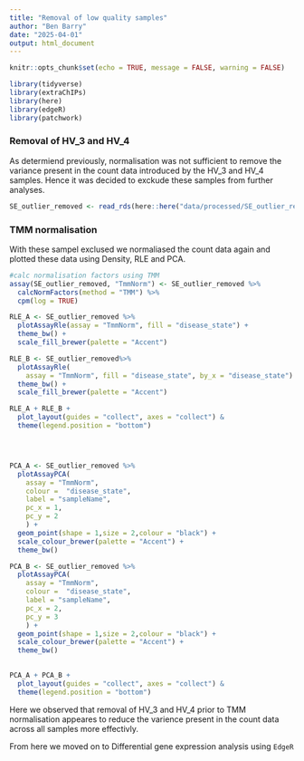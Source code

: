 ```yaml
---
title: "Removal of low quality samples"
author: "Ben Barry"
date: "2025-04-01"
output: html_document
---
```


```r
knitr::opts_chunk$set(echo = TRUE, message = FALSE, warning = FALSE)
```

```r
library(tidyverse)
library(extraChIPs)
library(here)
library(edgeR)
library(patchwork)
```



### Removal of HV_3 and HV_4

As determiend previously, normalisation was not sufficient to remove the variance present in the count data introduced by the HV_3 and HV_4 samples. Hence it was decided to exckude these samples from further analyses.

```r
SE_outlier_removed <- read_rds(here::here("data/processed/SE_outlier_removed.rds"))


```


### TMM normalisation
With these sampel exclused we normaliased the count data again and plotted these data using Density, RLE and PCA.

```r

#calc normalisation factors using TMM
assay(SE_outlier_removed, "TmmNorm") <- SE_outlier_removed %>% 
  calcNormFactors(method = "TMM") %>% 
  cpm(log = TRUE)

RLE_A <- SE_outlier_removed %>% 
  plotAssayRle(assay = "TmmNorm", fill = "disease_state") + 
  theme_bw() + 
  scale_fill_brewer(palette = "Accent")

RLE_B <- SE_outlier_removed%>% 
  plotAssayRle(
    assay = "TmmNorm", fill = "disease_state", by_x = "disease_state") +
  theme_bw() + 
  scale_fill_brewer(palette = "Accent")

RLE_A + RLE_B +
  plot_layout(guides = "collect", axes = "collect") &
  theme(legend.position = "bottom")




PCA_A <- SE_outlier_removed %>% 
  plotAssayPCA(
    assay = "TmmNorm",
    colour =  "disease_state",
    label = "sampleName",
    pc_x = 1,
    pc_y = 2
    ) +
  geom_point(shape = 1,size = 2,colour = "black") + 
  scale_colour_brewer(palette = "Accent") + 
  theme_bw()

PCA_B <- SE_outlier_removed %>% 
  plotAssayPCA(
    assay = "TmmNorm",
    colour =  "disease_state",
    label = "sampleName",
    pc_x = 2,
    pc_y = 3
    ) +
  geom_point(shape = 1,size = 2,colour = "black") + 
  scale_colour_brewer(palette = "Accent") + 
  theme_bw()
  

PCA_A + PCA_B +
  plot_layout(guides = "collect", axes = "collect") &
  theme(legend.position = "bottom")


```


Here we observed that removal of HV_3 and HV_4 prior to TMM normalisation appeares to reduce the varience present in the count data across all samples more effectivly. 

From here we moved on to Differential gene expression analysis using `EdgeR`

